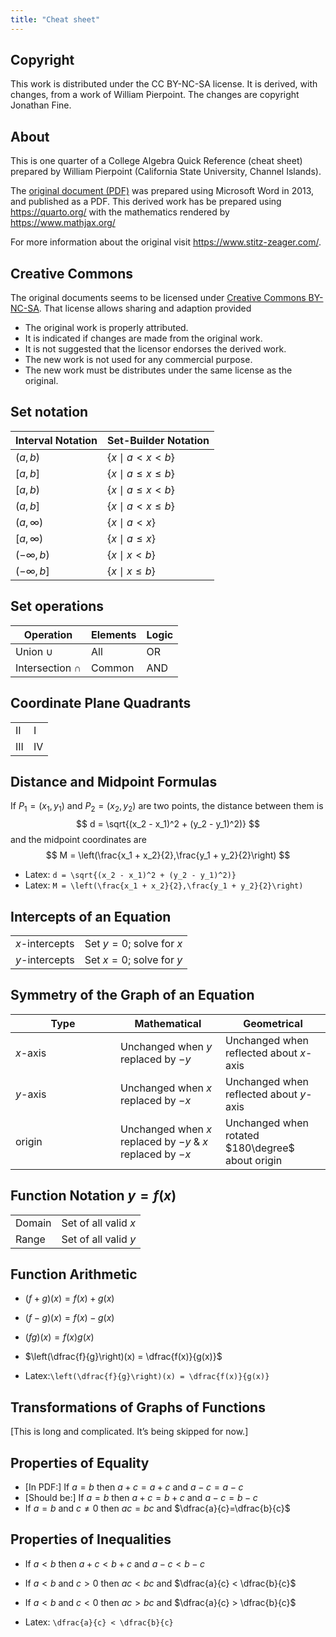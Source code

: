 ```yaml
---
title: "Cheat sheet"
---
```


## Copyright

This work is distributed under the CC BY-NC-SA license. It is derived,
with changes, from a work of William Pierpoint. The changes are
copyright Jonathan Fine.


## About

This is one quarter of a College Algebra Quick Reference (cheat sheet)
prepared by William Pierpoint (California State University, Channel
Islands).

The [original document
(PDF)](https://www.stitz-zeager.com/college_algebra_quick_refer.pdf)
was prepared using Microsoft Word in 2013, and published as a
PDF. This derived work has be prepared using <https://quarto.org/> with the
mathematics rendered by <https://www.mathjax.org/>

For more information about the original visit <https://www.stitz-zeager.com/>.


## Creative Commons

The original documents seems to be licensed under [Creative Commons
BY-NC-SA](https://creativecommons.org/licenses/by-nc-sa/4.0/deed.en). That
license allows sharing and adaption provided

- The original work is properly attributed.
- It is indicated if changes are made from the original work.
- It is not suggested that the licensor endorses the derived work.
- The new work is not used for any commercial purpose.
- The new work must be distributes under the same license as the original.


## Set notation


| Interval Notation | Set-Builder Notation |
|---|---|
| $(a, b)$ | $\{ x \mid a < x < b \}$ |
| $[a, b]$ | $\{ x \mid a \leq x \leq b \}$ |
| $[a, b)$ | $\{ x \mid a \leq x < b \}$ |
| $(a, b]$ | $\{ x \mid a < x \leq b \}$ |
| $(a, \infty)$ | $\{ x \mid a < x \}$ |
| $[a, \infty)$ | $\{ x \mid a \leq x \}$ |
| $(-\infty, b)$ | $\{ x \mid x < b \}$ |
| $(-\infty, b]$ | $\{ x \mid x \leq b \}$ |


## Set operations

| Operation | Elements | Logic |
|---|---|---|
| Union $\cup$ | All | OR |
| Intersection $\cap$ | Common | AND |


## Coordinate Plane Quadrants

| | |
|---|---|
| II | I |
| III | IV |


## Distance and Midpoint Formulas

If $P_1 = (x_1, y_1)$ and $P_2 = (x_2, y_2)$ are two points, the
distance between them is
$$
d = \sqrt{(x_2 - x_1)^2 + (y_2 - y_1)^2)}
$$
and the midpoint coordinates are
$$
M = \left(\frac{x_1 + x_2}{2},\frac{y_1 + y_2}{2}\right)
$$

- Latex: `d = \sqrt{(x_2 - x_1)^2 + (y_2 - y_1)^2)}`
- Latex:  `M = \left(\frac{x_1 + x_2}{2},\frac{y_1 + y_2}{2}\right)
`

## Intercepts of an Equation

| | |
|---|---|
|$x$-intercepts | Set $y=0$; solve for $x$ |
|$y$-intercepts | Set $x=0$; solve for $y$ |

## Symmetry of the Graph of an Equation

| Type | Mathematical | Geometrical |
|---|---|---|
|$x$-axis| Unchanged when $y$ replaced by $-y$ | Unchanged when reflected about $x$-axis |
|$y$-axis| Unchanged when $x$ replaced by $-x$ | Unchanged when reflected about $y$-axis |
|origin| Unchanged when $x$ replaced by $-y$ \& $x$ replaced by $-x$| Unchanged when rotated $180\degree$ about origin|


## Function Notation $y=f(x)$

| | |
|---|---|
|Domain|Set of all valid $x$|
|Range|Set of all valid $y$|

## Function Arithmetic

- $(f+g)(x) = f(x) + g(x)$
- $(f-g)(x) = f(x) - g(x)$
- $(fg)(x) = f(x)g(x)$
- $\left(\dfrac{f}{g}\right)(x) = \dfrac{f(x)}{g(x)}$

- Latex:`\left(\dfrac{f}{g}\right)(x) = \dfrac{f(x)}{g(x)}`

## Transformations of Graphs of Functions

[This is long and complicated. It's being skipped for now.]


## Properties of Equality

- [In PDF:] If $a=b$ then $a+c=a+c$ and $a-c = a-c$
- [Should be:] If $a=b$ then $a+c=b+c$ and $a-c = b-c$
- If $a=b$ and $c\neq0$ then $ac=bc$ and $\dfrac{a}{c}=\dfrac{b}{c}$

## Properties of Inequalities

- If $a<b$ then $a+c < b+c$ and $a-c < b-c$
- If $a<b$ and $c>0$ then $ac < bc$ and $\dfrac{a}{c} < \dfrac{b}{c}$
- If $a<b$ and $c<0$ then $ac > bc$ and $\dfrac{a}{c} > \dfrac{b}{c}$

- Latex: `\dfrac{a}{c} < \dfrac{b}{c}`
